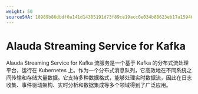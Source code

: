 ```yaml
---
weight: 50
sourceSHA: 18989b86dbdf0a141d14385191d73f89ce19acc0e034b88623eb17a15946bb3f
---
```


# Alauda Streaming Service for Kafka

Alauda Streaming Service for Kafka 流服务是一个基于 Kafka 的分布式流处理平台，运行在 Kubernetes 上。作为一个分布式消息队列，它高效地在不同系统之间传输和存储大量数据。它支持多种数据格式，能够处理实时数据流，因此在日志收集、事件驱动架构、实时分析和数据集成等多个领域得到了广泛应用。

<ExternalSite name="kafka" />
